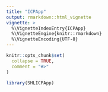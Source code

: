 ```yaml
---
title: "ICPApp"
output: rmarkdown::html_vignette
vignette: >
  %\VignetteIndexEntry{ICPApp}
  %\VignetteEngine{knitr::rmarkdown}
  %\VignetteEncoding{UTF-8}
---
```


```r
knitr::opts_chunk$set(
  collapse = TRUE,
  comment = "#>"
)
```

```r
library(SHLICPApp)
```
